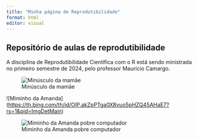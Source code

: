 ```yaml
---
title: "Minha página de Reprodutibilidade"
format: html
editor: visual
---
```


## Repositório de aulas de reprodutibilidade

A disciplina de Reprodutibilidade Científica com o R está sendo ministrada no primeiro semestre de 2024, pelo professor Maurício Camargo.

![Minúsculo da mamãe](https://th.bing.com/th/id/OIP.KKTsf3s2OnwadSB-AwYAFQHaE1?rs=1&pid=ImgDetMain)

\![Miminho da Amanda\] (<https://th.bing.com/th/id/OIP.akZpPTga0X8vuo5pHZQ45AHaE7?rs=1&pid=ImgDetMain>)

![Miminho da Amanda pobre computador](https://guiaanimal.net/uploads/content/image/48533/Design_sem_nome_-_2021-08-20T184136.453.png)
